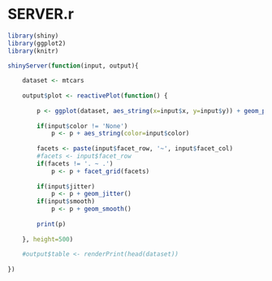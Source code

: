 SERVER.r
========================================================

```r
library(shiny)
library(ggplot2)
library(knitr)

shinyServer(function(input, output){
    
    dataset <- mtcars
    
    output$plot <- reactivePlot(function() {
        
        p <- ggplot(dataset, aes_string(x=input$x, y=input$y)) + geom_point()
        
        if(input$color != 'None')
            p <- p + aes_string(color=input$color)
        
        facets <- paste(input$facet_row, '~', input$facet_col)
        #facets <- input$facet_row
        if(facets != '. ~ .')
            p <- p + facet_grid(facets)
        
        if(input$jitter)
            p <- p + geom_jitter()
        if(input$smooth)
            p <- p + geom_smooth()
        
        print(p)
        
    }, height=500)
    
    #output$table <- renderPrint(head(dataset))
    
})
```
